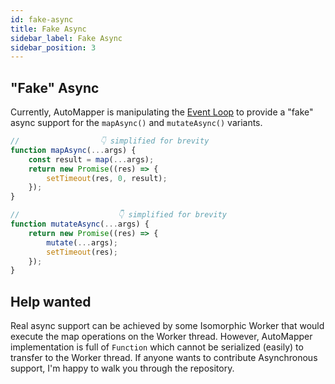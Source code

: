 ```yaml
---
id: fake-async
title: Fake Async
sidebar_label: Fake Async
sidebar_position: 3
---
```


## "Fake" Async

Currently, AutoMapper is manipulating the [Event Loop](https://developer.mozilla.org/en-US/docs/Web/JavaScript/EventLoop) to provide a "fake" async support for the `mapAsync()` and `mutateAsync()` variants.

```ts
//                  👇 simplified for brevity
function mapAsync(...args) {
    const result = map(...args);
    return new Promise((res) => {
        setTimeout(res, 0, result);
    });
}

//                      👇 simplified for brevity
function mutateAsync(...args) {
    return new Promise((res) => {
        mutate(...args);
        setTimeout(res);
    });
}
```

## Help wanted

Real async support can be achieved by some Isomorphic Worker that would execute the map operations on the Worker thread. However, AutoMapper implementation is full of `Function` which cannot be serialized (easily) to transfer to the Worker thread. If anyone wants to contribute Asynchronous support, I'm happy to walk you through the repository.
